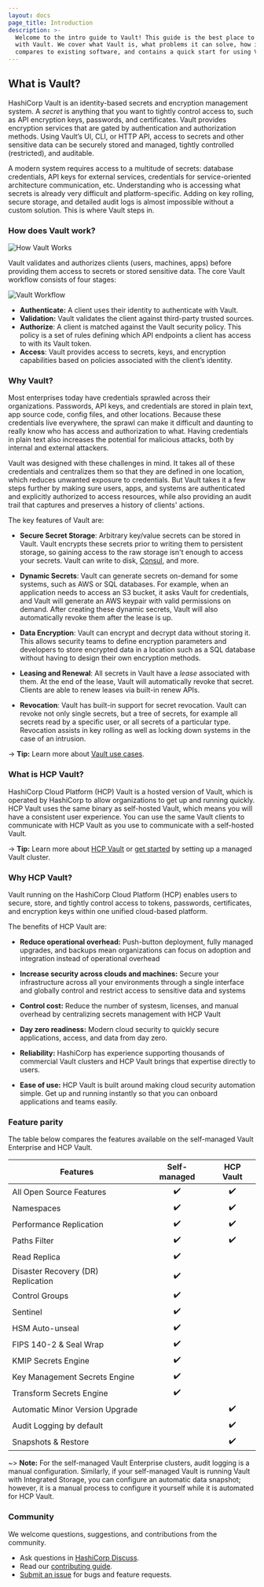```yaml
---
layout: docs
page_title: Introduction
description: >-
  Welcome to the intro guide to Vault! This guide is the best place to start
  with Vault. We cover what Vault is, what problems it can solve, how it
  compares to existing software, and contains a quick start for using Vault.
---
```


## What is Vault?

HashiCorp Vault is an identity-based secrets and encryption management system. A _secret_ is anything that you want to tightly control access to, such as API encryption keys, passwords, and certificates. Vault provides encryption services that are gated by authentication and authorization methods. Using Vault’s UI, CLI, or HTTP API, access to secrets and other sensitive data can be securely stored and managed, tightly controlled (restricted), and auditable.

A modern system requires access to a multitude of secrets: database credentials,
API keys for external services, credentials for service-oriented architecture
communication, etc. Understanding who is accessing what secrets is already very
difficult and platform-specific. Adding on key rolling, secure storage, and
detailed audit logs is almost impossible without a custom solution. This is
where Vault steps in.

### How does Vault work?

![How Vault Works](/img/how-vault-works.png)

Vault validates and authorizes clients (users, machines, apps) before providing them access to secrets or stored sensitive data. The core Vault workflow consists of four stages:

![Vault Workflow](/img/vault-workflow-diagram1.png)

* **Authenticate:** A client uses their identity to authenticate with Vault.
* **Validation:** Vault validates the client against third-party trusted sources.
* **Authorize**: A client is matched against the Vault security policy.  This policy is a set of rules defining which API endpoints a client has access to with its Vault token.
* **Access**: Vault provides access to secrets, keys, and encryption capabilities based on policies associated with the client’s identity.

### Why Vault?

Most enterprises today have credentials sprawled across their organizations. Passwords, API keys, and credentials are stored in plain text, app source code, config files, and other locations. Because these credentials live everywhere, the sprawl can make it difficult and daunting to really know who has access and authorization to what. Having credentials in plain text also increases the potential for malicious attacks, both by internal and external attackers. 

Vault was designed with these challenges in mind. It takes all of these credentials and centralizes them so that they are defined in one location, which reduces unwanted exposure to credentials. But Vault takes it a few steps further by making sure users, apps, and systems are authenticated and explicitly authorized to access resources, while also providing an audit trail that captures and preserves a history of clients' actions.

The key features of Vault are:

- **Secure Secret Storage**: Arbitrary key/value secrets can be stored
  in Vault. Vault encrypts these secrets prior to writing them to persistent
  storage, so gaining access to the raw storage isn't enough to access
  your secrets. Vault can write to disk, [Consul](https://www.consul.io),
  and more.

- **Dynamic Secrets**: Vault can generate secrets on-demand for some
  systems, such as AWS or SQL databases. For example, when an application
  needs to access an S3 bucket, it asks Vault for credentials, and Vault
  will generate an AWS keypair with valid permissions on demand. After
  creating these dynamic secrets, Vault will also automatically revoke them
  after the lease is up.

- **Data Encryption**: Vault can encrypt and decrypt data without storing
  it. This allows security teams to define encryption parameters and
  developers to store encrypted data in a location such as a SQL database
  without having to design their own encryption methods.

- **Leasing and Renewal**: All secrets in Vault have a _lease_ associated
  with them. At the end of the lease, Vault will automatically revoke that
  secret. Clients are able to renew leases via built-in renew APIs.

- **Revocation**: Vault has built-in support for secret revocation. Vault
  can revoke not only single secrets, but a tree of secrets, for example
  all secrets read by a specific user, or all secrets of a particular type.
  Revocation assists in key rolling as well as locking down systems in the
  case of an intrusion.

-> **Tip:** Learn more about [Vault use cases](/docs/use-cases).

### What is HCP Vault?

HashiCorp Cloud Platform (HCP) Vault is a hosted version of Vault, which is operated by HashiCorp to allow organizations to get up and running quickly. HCP Vault uses the same binary as self-hosted Vault, which means you will have a consistent user experience. You can use the same Vault clients to communicate with HCP Vault as you use to communicate with a self-hosted Vault.

-> **Tip:** Learn more about [HCP Vault](https://cloud.hashicorp.com/docs/vault) or [get started](https://learn.hashicorp.com/collections/vault/cloud) by setting up a managed Vault cluster.

### Why HCP Vault?

Vault running on the HashiCorp Cloud Platform (HCP) enables users to secure, store, and tightly control access to tokens, passwords, certificates, and encryption keys within one unified cloud-based platform.

The benefits of HCP Vault are:

- **Reduce operational overhead:** Push-button deployment, fully managed
  upgrades, and backups mean organizations can focus on adoption and integration
  instead of operational overhead

- **Increase security across clouds and machines:** Secure your infrastructure
  across all your environments through a single interface and globally control
  and restrict access to sensitive data and systems

- **Control cost:** Reduce the number of systesm, licenses, and manual overhead
  by centralizing secrets management with HCP Vault

- **Day zero readiness:** Modern cloud security to quickly secure applications,
  access, and data from day zero.

- **Reliability:** HashiCorp has experience supporting thousands of commercial Vault
  clusters and HCP Vault brings that expertise directly to users.

- **Ease of use:** HCP Vault is built around making cloud security automation
  simple. Get up and running instantly so that you can onboard applications and teams easily.

### Feature parity

The table below compares the features available on the self-managed Vault
Enterprise and HCP Vault.

| Features                                      | Self-managed | HCP Vault       |
|-----------------------------------------------|:------------:|:---------------:|
| All Open Source Features                      | ✔️            | ✔️               |
| Namespaces                                    | ✔️            | ✔️               |
| Performance Replication                       | ✔️            | ✔️               |
| Paths Filter                                  | ✔️            | ✔️               |
| Read Replica                                  | ✔️            |                 |
| Disaster Recovery (DR) Replication            | ✔️            |                 |
| Control Groups                                | ✔️            |                 |
| Sentinel                                      | ✔️            |                 |
| HSM Auto-unseal                               | ✔️            |                 |
| FIPS 140-2 & Seal Wrap                        | ✔️            |                 |
| KMIP Secrets Engine                           | ✔️            |                 |
| Key Management Secrets Engine                 | ✔️            |                 |
| Transform Secrets Engine                      | ✔️            |                 |
| Automatic Minor Version Upgrade               |              | ✔️               |
| Audit Logging by default                      |              | ✔️               |
| Snapshots & Restore                           |              | ✔️               |

~> **Note:** For the self-managed Vault Enterprise clusters, audit logging is a
manual configuration. Similarly, if your self-managed Vault is running Vault
with Integrated Storage, you can configure an automatic data snapshot; however,
it is a manual process to configure it yourself while it is automated for HCP
Vault.


### Community

We welcome questions, suggestions, and contributions from the community.

* Ask questions in [HashiCorp Discuss](https://discuss.hashicorp.com/c/vault/30).
* Read our [contributing guide](https://github.com/hashicorp/tutorials/blob/main/CONTRIBUTING.md).
* [Submit an issue](https://github.com/hashicorp/vault/issues/new/choose) for bugs and feature requests.
